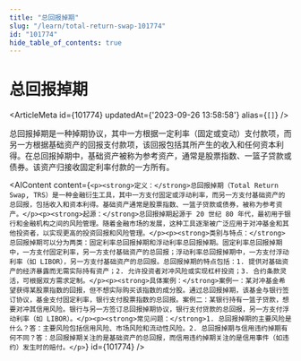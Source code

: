 ```yaml
---
title: "总回报掉期"
slug: "/learn/total-return-swap-101774"
id: "101774"
hide_table_of_contents: true
---
```



# 总回报掉期

<ArticleMeta id={101774} updatedAt={'2023-09-26 13:58:58'} alias={`[]`} />
<div className='border-solid border-b border-t-0 my-4 border-[var(--ifm-color-gray-300)]' />

总回报掉期是一种掉期协议，其中一方根据一定利率（固定或变动）支付款项，而另一方根据基础资产的回报支付款项，该回报包括其所产生的收入和任何资本利得。在总回报掉期中，基础资产被称为参考资产，通常是股票指数、一篮子贷款或债券。该资产归接收固定利率付款的一方所有。

<AIContent content={`<p><strong>定义：</strong>总回报掉期（Total Return Swap, TRS）是一种金融衍生工具，其中一方支付固定或浮动利率，而另一方支付基础资产的总回报，包括收入和资本利得。基础资产通常是股票指数、一篮子贷款或债券，被称为参考资产。</p><p><strong>起源：</strong>总回报掉期起源于 20 世纪 80 年代，最初用于银行和金融机构之间的风险管理。随着金融市场的发展，这种工具逐渐被广泛应用于对冲基金和其他投资者，以实现更高的投资回报和风险管理。</p><p><strong>类别与特点：</strong>总回报掉期可以分为两类：固定利率总回报掉期和浮动利率总回报掉期。固定利率总回报掉期中，一方支付固定利率，另一方支付基础资产的总回报；浮动利率总回报掉期中，一方支付浮动利率（如 LIBOR），另一方支付基础资产的总回报。总回报掉期的特点包括：1. 提供对基础资产的经济暴露而无需实际持有资产；2. 允许投资者对冲风险或实现杠杆投资；3. 合约条款灵活，可根据双方需求定制。</p><p><strong>具体案例：</strong>案例一：某对冲基金希望获得某股票指数的回报，但不想实际购买该指数的成分股。通过总回报掉期，该基金与银行签订协议，基金支付固定利率，银行支付股票指数的总回报。案例二：某银行持有一篮子贷款，想要对冲其信用风险。银行与另一方签订总回报掉期协议，银行支付贷款的总回报，另一方支付浮动利率（如 LIBOR）。</p><p><strong>常见问题：</strong>1. 总回报掉期的主要风险是什么？答：主要风险包括信用风险、市场风险和流动性风险。2. 总回报掉期与信用违约掉期有何不同？答：总回报掉期关注的是基础资产的总回报，而信用违约掉期关注的是信用事件（如违约）发生时的赔付。</p>`} id={101774} />
